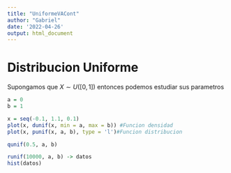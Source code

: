 ```yaml
---
title: "UniformeVACont"
author: "Gabriel"
date: '2022-04-26'
output: html_document
---
```


# Distribucion Uniforme

Supongamos que $X \sim U([0,1])$ entonces podemos estudiar sus parametros

```r
a = 0 
b = 1

x = seq(-0.1, 1.1, 0.1)
plot(x, dunif(x, min = a, max = b)) #Funcion densidad
plot(x, punif(x, a, b), type = 'l')#Funcion distribucion

qunif(0.5, a, b)

runif(10000, a, b) -> datos
hist(datos)
```

